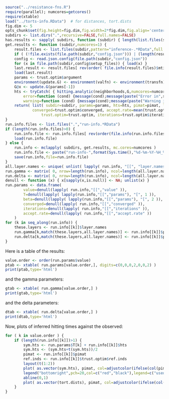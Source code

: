 ```r
source("../resistance-fns.R")
require(parallel); numcores=getcores()
require(xtable)
load("../torts-info.RData")  # for distances, tort.dists
fig.dim <- 5
opts_chunk$set(fig.height=fig.dim,fig.width=2*fig.dim,fig.align='center')
subdirs <- list.dirs(".",recursive=FALSE,full.names=FALSE)
has.results <- sapply( subdirs, function (subdir) { length(list.files(subdir,pattern="inference-.*RData",full.names=TRUE)) } )
get.results <- function (subdir,numcores=1) {
    result.files <- list.files(subdir,pattern="inference-.*RData",full.names=TRUE)
    if ( (!file.exists(file.path(subdir,"config.json"))) | (length(result.files)==0) ) { return( list( subdir=subdir ) ) }
    config <- read.json.config(file.path(subdir,"config.json"))
    for (x in file.path(subdir,config$setup_files)) { load(x) }
    last.result <- result.files[ rev(order( file.info(result.files)$mtime )) ][1]
    load(last.result)
    params <- trust.optim$argument
    environment(update.G) <- environment(valfn) <- environment(transfn) <- environment()
    G@x <- update.G(params[-1])
    hts <- tryCatch( { hitting.analytic(neighborhoods,G,numcores=numcores)[locs,] },
        error=function (cond) {message(cond);message(paste("Error in",subdir)); NA}, 
        warning=function (cond) {message(cond);message(paste("Warning in",subdir)); NA} )
    return( list( subdir=subdir, params=params, hts=hts, pimat=pimat, layer.names=layer.names, value=trust.optim$value, 
            converged=trust.optim$converged, accept.rate=mean(trust.optim$accept, 
                trust.optim=trust.optim, iterations=trust.optim$iterations ) ) )
}
run.info.files <- list.files(".","run-info.*RData")
if (length(run.info.files)>0) {
    run.info.file <- run.info.files[ rev(order(file.info(run.info.files)$mtime)) ][1]
    load(run.info.file)
} else {
    run.info <- mclapply( subdirs, get.results, mc.cores=numcores )
    run.info.file <- paste("run-info-",format(Sys.time(),"%d-%m-%Y-%H_%M_%S"),".RData",sep='')
    save(run.info,file=run.info.file)
}
all.layer.names <- unique( unlist( lapply( run.info, "[[", "layer.names" ) ) )
run.gamma <- matrix( 0, nrow=length(run.info), ncol=length(all.layer.names) )
run.delta <- matrix( 0, nrow=length(run.info), ncol=length(all.layer.names) )
denull <- function (x) { x[sapply(x,is.null)] <- NA; unlist(x) }
run.params <- data.frame( 
        value=denull(lapply( run.info,"[[","value" )),
        T=denull(lapply( lapply(run.info,"[[","params"), "[", 1 )), 
        beta=denull(lapply( lapply(run.info,"[[","params"), "[", 2 )),
        converged=denull(lapply( run.info,"[[","converged" )),
        iterations=denull(lapply( run.info,"[[","iterations" )),
        accept.rate=denull(lapply( run.info,"[[","accept.rate" ))
    )
for (k in seq_along(run.info)) {
    these.layers <- run.info[[k]]$layer.names
    run.gamma[k,match(these.layers,all.layer.names)] <- run.info[[k]]$params[2+(1:length(these.layers))]
    run.delta[k,match(these.layers,all.layer.names)] <- run.info[[k]]$params[2+length(these.layers)+(1:length(these.layers))]
}
```

Here is a table of the results:
```r
value.order <- order(run.params$value)
ptab <- xtable( run.params[value.order,], digits=c(0,0,0,2,0,0,2) )
print(ptab,type='html')
```
and the gamma parameters:
```r
gtab <- xtable( run.gamma[value.order,] )
print(gtab,type='html')
```
and the delta parameters:
```r
dtab <- xtable( run.delta[value.order,] )
print(dtab,type='html')
```

Now, plots of inferred hitting times against the observed:
```r
for ( k in value.order ) {
    if (length(run.info[[k]])>1) {
        sym.hts <- run.params$T[k] + run.info[[k]]$hts
        sym.hts <- (sym.hts+t(sym.hts))/2
        pimat <- run.info[[k]]$pimat
        ref.inds <- run.info[[k]]$trust.optim$ref.inds
        layout(t(1:2))
        plot( as.vector(sym.hts), pimat, col=adjustcolor(ifelse(col(pimat)%in%trust.optim$ref.inds,'red','black'),0.25), pch=20, cex=0.5, ylab="observed times", xlab="fitted times", main=subdirs[k] )
        legend("bottomright",pch=20,col=c("red","black"),legend=c("used in fitting","not used in fitting"))
        abline(0,1)
        plot( as.vector(tort.dists), pimat, col=adjustcolor(ifelse(col(pimat)%in%trust.optim$ref.inds,'red','black'),0.25), pch=20, cex=0.5, ylab="observed times", xlab="geographic distance" )
    }
}
```
